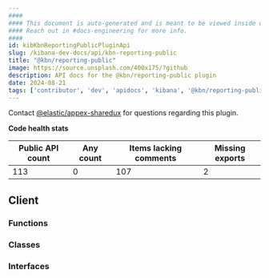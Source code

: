 ```yaml
---
####
#### This document is auto-generated and is meant to be viewed inside our experimental, new docs system.
#### Reach out in #docs-engineering for more info.
####
id: kibKbnReportingPublicPluginApi
slug: /kibana-dev-docs/api/kbn-reporting-public
title: "@kbn/reporting-public"
image: https://source.unsplash.com/400x175/?github
description: API docs for the @kbn/reporting-public plugin
date: 2024-08-21
tags: ['contributor', 'dev', 'apidocs', 'kibana', '@kbn/reporting-public']
---
```




Contact [@elastic/appex-sharedux](https://github.com/orgs/elastic/teams/appex-sharedux) for questions regarding this plugin.

**Code health stats**

| Public API count  | Any count | Items lacking comments | Missing exports |
|-------------------|-----------|------------------------|-----------------|
| 113 | 0 | 107 | 2 |

## Client

### Functions
<DocDefinitionList data={kbnReportingPublicObj.client.functions}/>

### Classes
<DocDefinitionList data={kbnReportingPublicObj.client.classes}/>

### Interfaces
<DocDefinitionList data={kbnReportingPublicObj.client.interfaces}/>

